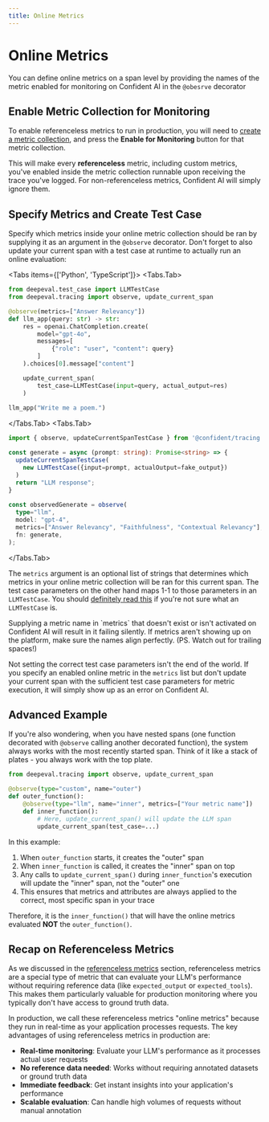 ```yaml
---
title: Online Metrics
---
```



# Online Metrics

You can define online metrics on a span level by providing the names of the metric enabled for monitoring on Confident AI in the `@obesrve` decorator



## Enable Metric Collection for Monitoring

To enable referenceless metrics to run in production, you will need to [create a metric collection](/llm-evaluation/metrics#metrics-on-the-cloud), and press the **Enable for Monitoring** button for that metric collection.

This will make every **referenceless** metric, including custom metrics, you've enabled inside the metric collection runnable upon receiving the trace you've logged. For non-referenceless metrics, Confident AI will simply ignore them.

## Specify Metrics and Create Test Case

Specify which metrics inside your online metric collection should be ran by supplying it as an argument in the `@observe` decorator. Don't forget to also update your current span with a test case at runtime to actually run an online evaluation:

<Tabs items={['Python', 'TypeScript']}>
  <Tabs.Tab>
```python showLineNumbers copy {4, 14}
from deepeval.test_case import LLMTestCase
from deepeval.tracing import observe, update_current_span

@observe(metrics=["Answer Relevancy"])
def llm_app(query: str) -> str:
    res = openai.ChatCompletion.create(
        model="gpt-4o",
        messages=[
            {"role": "user", "content": query}
        ]
    ).choices[0].message["content"]

    update_current_span(
        test_case=LLMTestCase(input=query, actual_output=res)
    )
  
llm_app("Write me a poem.")
```
  </Tabs.Tab>
  <Tabs.Tab>
```typescript showLineNumbers copy {5,13}
import { observe, updateCurrentSpanTestCase } from '@confident/tracing';

const generate = async (prompt: string): Promise<string> => {
  updateCurrentSpanTestCase(
    new LLMTestCase({input=prompt, actualOutput=fake_output})
  )
  return "LLM response";
}
 
const observedGenerate = observe(
  type="llm",
  model: "gpt-4",
  metrics=["Answer Relevancy", "Faithfulness", "Contextual Relevancy"],
  fn: generate,
);
````

  </Tabs.Tab>
</Tabs>

The `metrics` argument is an optional list of strings that determines which metrics in your online metric collection will be ran for this current span. The test case parameters on the other hand maps 1-1 to those parameters in an `LLMTestCase`. You should [definitely read this](/concepts/test-cases#llmtestcase) if you're not sure what an `LLMTestCase` is.


<Callout>
  Supplying a metric name in `metrics` that doesn't exist or isn't activated on
  Confident AI will result in it failing silently. If metrics aren't showing up
  on the platform, make sure the names align perfectly. (PS. Watch out for
  trailing spaces!)
</Callout>

Not setting the correct test case parameters isn't the end of the world. If
you specify an enabled online metric in the `metrics` list but don't update
your current span with the sufficient test case parameters for metric
execution, it will simply show up as an error on Confident AI.

## Advanced Example

If you're also wondering, when you have nested spans (one function decorated with `@observe` calling another decorated function), the system always works with the most recently started span. Think of it like a stack of plates - you always work with the top plate.

```python showLineNumbers
from deepeval.tracing import observe, update_current_span

@observe(type="custom", name="outer")
def outer_function():
    @observe(type="llm", name="inner", metrics=["Your metric name"])
    def inner_function():
        # Here, update_current_span() will update the LLM span
        update_current_span(test_case=...)
```

In this example:

1. When `outer_function` starts, it creates the "outer" span
2. When `inner_function` is called, it creates the "inner" span on top
3. Any calls to `update_current_span()` during `inner_function`'s execution will update the "inner" span, not the "outer" one
4. This ensures that metrics and attributes are always applied to the correct, most specific span in your trace

Therefore, it is the `inner_function()` that will have the online metrics evaluated **NOT** the `outer_function()`.


## Recap on Referenceless Metrics

As we discussed in the [referenceless metrics](/concepts/metrics#referenceless-metrics) section, referenceless metrics are a special type of metric that can evaluate your LLM's performance without requiring reference data (like `expected_output` or `expected_tools`). This makes them particularly valuable for production monitoring where you typically don't have access to ground truth data.

In production, we call these referenceless metrics "online metrics" because they run in real-time as your application processes requests. The key advantages of using referenceless metrics in production are:

- **Real-time monitoring**: Evaluate your LLM's performance as it processes actual user requests
- **No reference data needed**: Works without requiring annotated datasets or ground truth data
- **Immediate feedback**: Get instant insights into your application's performance
- **Scalable evaluation**: Can handle high volumes of requests without manual annotation
